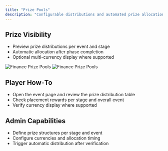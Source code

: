 ```yaml
---
title: "Prize Pools"
description: "Configurable distributions and automated prize allocation across events."
---
```


## Prize Visibility
- Preview prize distributions per event and stage
- Automatic allocation after phase completion
- Optional multi-currency display where supported

<img src="/images/screenshots/finance-prize-pool-2.png" alt="Finance Prize Pools" />
<img src="/images/screenshots/finance-prize-pool.png" alt="Finance Prize Pools" />

## Player How‑To
- Open the event page and review the prize distribution table
- Check placement rewards per stage and overall event
- Verify currency display where supported

## Admin Capabilities
- Define prize structures per stage and event
- Configure currencies and allocation timing
- Trigger automatic distribution after verification
